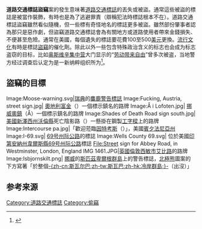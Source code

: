 '''道路交通標誌盜竊'''案的發生意味著[[道路交通標誌|道路交通標誌]]的丟失或被盜。通常這些被盜的標誌是被當作裝飾，有時也是為了逃避罪責（辯稱犯法時標誌根本不在）。道路交通標誌盜竊雖然看似隨機，但一些標有奇怪地名的標誌更多被盜。雖然部份肇事者認為那只是惡作劇，但盜竊道路交通標誌會為有關地方或道路使用者帶來金錢損失、不便甚至危險。通常在美國，每個遺失的標誌要花費100至500[[美元|美元]]更換。[[流行文化|流行文化]]有時是標誌[[盜竊|盜竊]]的催化劑。除此以外一些包含特殊政治含义的标志也会成为标志盗窃的目标，比如[[奥斯维辛集中营|奥斯维辛集中营]]大门显示的“[[劳动带来自由|劳动带来自由]]”曾多次被盗，当地警方经过调查后认定为是一新纳粹组织所为<ref>{{cite news|url=http://www.bbc.co.uk/news/world-europe-12094855|title=Auschwitz sign theft: Swedish man jailed|date=30 December 2010|publisher=BBC News}}</ref>。

==盜竊的目標==
<gallery>
Image:Moose-warning.svg|[[瑞典|瑞典]]的[[麋鹿|麋鹿]][[警告標誌|警告標誌]]
Image:Fucking, Austria, street sign.jpg| [[奧地利|奧地利]][[富金_(上奧地利州)|富金]]（{{lang|de|Fucking}}）一個標示鎮名的路牌
Image:Å i Lofoten.jpg| [[挪威|挪威]][[奧鎮|奧鎮]]（Å）一個標示鎮名的路牌
Image:Shades of Death Road sign south.jpg|[[美國|美國]][[新澤西州|新澤西州]][[沃倫縣_(新澤西州)|沃倫縣]]死亡陰影路（{{lang|en|Shades of Death Road}}）一懸掛在鋼製[[工字樑|工字樑]]上的路牌
Image:Intercourse pa.jpg|「歡迎蒞臨[[因特考斯_(賓夕法尼亞州)|因特考斯]]（{{lang|de|Intercourse}}）」，美國[[賓夕法尼亞州|賓夕法尼亞州]]
Image:I-69.svg| [[69号州际公路|69号州际公路]]的標誌
Image:Wells County 69.svg| 位於美國[[印第安納州|印第安納州]][[韋爾斯縣|韋爾斯縣]][[69号州际公路|69号州际公路]]標誌
File:Street sign for Abbey Road, in Westminster, London, England IMG 1461.JPG|[[英國|英國]][[倫敦|倫敦]][[西敏市|西敏市]][[艾比路|艾比路]]的路牌
Image:Isbjornskilt.png| [[挪威|挪威]]的[[斯匹茲卑爾根群島|斯匹茲卑爾根群島]]上的警告標誌，[[北極熊|北極熊]]圖案的下方寫著「於整個[[斯瓦尔巴|-{zh-cn:斯瓦尔巴;zh-tw:斯瓦巴;zh-hk:冷岸群島;}-]]（出沒）」
</gallery>
== 参考来源 ==
{{Reflist}}
[[Category:道路交通標誌|Category:道路交通標誌]]
[[Category:偷竊|Category:偷竊]]